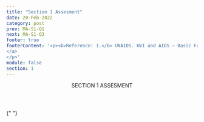 ```yaml
---
title: "Section 1 Assesment"
date: 20-Feb-2022
category: post
prev: MA-S1-Q1
next: MA-S1-Q3
footer: true
footerContent: '<p><b>Reference: 1.</b> UNAIDS. HVI and AIDS – Basic Facts. Accessed May 19, 2022.<a href="https://www.unaids.org/en/frequently-asked-questions-about-hiv-and-aids#:~:text=HIV%20is%20a%20retrovirus%20that,immune%20system%2C%20leading%20to%20immunodeficiency"> https://www.unaids.org/en/frequently-asked-questions-about-hiv-and-aids#:~:text=HIV%20is%20a%20retrovirus%20that,immune%20system%2C%20leading%20to%20immunodeficiency
</a>
</p>'
module: false
section: 1
---
```


<Header>
  SECTION 1<span className="text-red"> ASSESMENT</span>
</Header>

{" "}

<Quiz
  title="HIV can be transmitted through skin-to-skin contact."
  options="True,False"
  answer="1"
  response="HIV is transmitted through body fluids such as blood, semen, vaginal fluids, rectal fluids, or breast milk that contain the virus<sup>1</sup>."
/>
